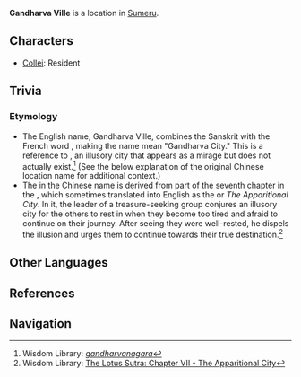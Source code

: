 {{Upcoming}}
{{Location Infobox
|image        = <!--Gandharva Ville.png-->
|type         = Not Accessible
|region       = Sumeru
|area         = 
|subarea      = 
}}
<!--{{Description| | }}-->
'''Gandharva Ville''' is a location in [[Sumeru]].

==Characters==
* [[Collei]]: Resident

==Trivia==
===Etymology===
*The English name, Gandharva Ville, combines the Sanskrit {{lang|''{{w|gandharva}}''|sa=गन्धर्व}} with the French word {{lang|mini=1|fr=''{{wt|ville||French}}''|fr_tl=city}}, making the name mean "Gandharva City." This is a reference to {{lang|''Gandharvanagara''|sa=गन्धर्वनगर|sa_tl=city of the Gandharvas}}, an illusory city that appears as a mirage but does not actually exist.<ref>Wisdom Library: [https://www.wisdomlib.org/definition/gandharvanagara ''gandharvanagara'']</ref> (See the below explanation of the original Chinese location name for additional context.)
*The {{lang|mini=1|zh=化城|zh_rm=Huàchéng}} in the Chinese name is derived from part of the seventh chapter in the {{w|Lotus Sutra}}, which sometimes translated into English as the {{lang|''Parable of the Phantom City''|zh=化城喻}} or ''The Apparitional City''. In it, the leader of a treasure-seeking group conjures an illusory city for the others to rest in when they become too tired and afraid to continue on their journey. After seeing they were well-rested, he dispels the illusion and urges them to continue towards their true destination.<ref>Wisdom Library: [https://www.wisdomlib.org/buddhism/book/the-lotus-sutra/d/doc61726.html The Lotus Sutra: Chapter VII - The Apparitional City]</ref>

==Other Languages==
{{Other Languages|default_hidden=1
|en      = Gandharva Ville
|zhs     = 化城郭
|zhs_rm  = Huàchéng-guō
|zht     = 化城郭
|zht_rm  = Huàchéng-guō
|ja      = ガンダルヴァ村
|ja_rm   = Gandaruva-mura
|ko      = 간다르바 성곽
|ko_rm   = Gandareuba Seonggwak
|es      = Villa Gandharva
|fr      = Gandharva
|ru      = Гандхарва
|th      = Gandharva Ville
|vi      = Làng Gandharva
|de      = Gandharva
|id      = Gandharva Ville
|pt      = Vila Gandharva
}}
<!--
==Change History==
{{Change History|}}
-->

==References==
{{reflist}}

==Navigation==
{{Area Navbox|Sumeru}}